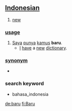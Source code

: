 == [[Indonesian]] ==

# [[new]]

=== [[usage]] ===
# [[Saya]] [[punya]] [[kamus]] '''baru'''.
#* [[I]] [[have]] a [[new]] [[dictionary]].

=== [[synonym]] ===
* 

===search keyword===
* bahasa_indonesia

[[de:baru]]
[[fi:Baru]]